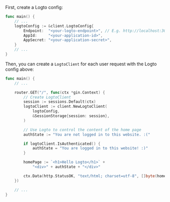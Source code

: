 
First, create a Logto config:

```go title="main.go"
func main() {
	// ...
	logtoConfig := &client.LogtoConfig{
		Endpoint:  "<your-logto-endpoint>", // E.g. http://localhost:3001
		AppId:     "<your-application-id>",
		AppSecret: "<your-application-secret>",
	}
	// ...
}
```

<GetAppSecret />

Then, you can create a `LogtoClient` for each user request with the Logto config above:

```go title="main.go"
func main() {
	// ...

	router.GET("/", func(ctx *gin.Context) {
		// Create LogtoClient
		session := sessions.Default(ctx)
		logtoClient := client.NewLogtoClient(
			logtoConfig,
			&SessionStorage{session: session},
		)

		// Use Logto to control the content of the home page
		authState := "You are not logged in to this website. :("

		if logtoClient.IsAuthenticated() {
			authState = "You are logged in to this website! :)"
		}

		homePage := `<h1>Hello Logto</h1>` +
			"<div>" + authState + "</div>"

		ctx.Data(http.StatusOK, "text/html; charset=utf-8", []byte(homePage))
	})

	// ...
}
```
